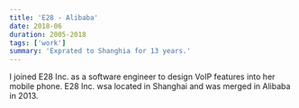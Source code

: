 ```yaml
---
title: 'E28 - Alibaba'
date: 2018-06
duration: 2005-2018
tags: ['work']
summary: 'Exprated to Shanghia for 13 years.'
---
```


I joined E28 Inc. as a software engineer to design VoIP features into her mobile phone. E28 Inc. wsa located in Shanghai and was merged in Alibaba in 2013.



